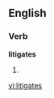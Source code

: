 
==English==

===Verb===
'''litigates'''

# {{third-person singular of|[[litigate]]}}

[[vi:litigates]]